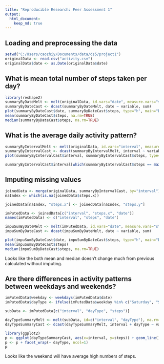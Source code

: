 ```yaml
---
title: "Reproducible Research: Peer Assessment 1"
output: 
  html_document:
    keep_md: true
---
```

## Loading and preprocessing the data

```r
setwd("C:/Users/caozhiy/Documents/data/ds5/project1")
originalData <- read.csv("activity.csv")
originalData$date <- as.Date(originalData$date)
```
## What is mean total number of steps taken per day?
```r
library(reshape2)
summaryByDateMelt <- melt(originalData, id.vars="date", measure.vars="steps", na.rm=FALSE)
summaryByDateCast <- dcast(summaryByDateMelt, date ~ variable, sum)
plot(summaryByDateCast$date, summaryByDateCast$steps, type="h", main="Daily Steps", xlab="Date", ylab="Steps per Day", col="red", lwd=8)
mean(summaryByDateCast$steps, na.rm=TRUE)
median(summaryByDateCast$steps, na.rm=TRUE)
```


## What is the average daily activity pattern?
```r
summaryByIntervalMelt <- melt(originalData, id.vars="interval", measure.vars="steps", na.rm=TRUE)
summaryByIntervalCast <- dcast(summaryByIntervalMelt, interval ~ variable, mean)
plot(summaryByIntervalCast$interval, summaryByIntervalCast$steps, type="l", main="Average Steps in each Interval", xlab="Interval", ylab="Steps", col="blue", lwd=2)

summaryByIntervalCast$interval[which(summaryByIntervalCast$steps == max(summaryByIntervalCast$steps))]
```

## Imputing missing values
```r
joinedData <- merge(originalData, summaryByIntervalCast, by="interval")
naIndex <- which(is.na(joinedData$steps.x))

joinedData[naIndex, "steps.x"] <- joinedData[naIndex, "steps.y"]

imPutedData <- joinedData[c("interval", "steps.x", "date")]
names(imPutedData) <- c("interval", "steps", "date")

impuSumByDateMelt <- melt(imPutedData, id.vars="date", measure.vars="steps", na.rm=FALSE)
impuSumByDateCast <- dcast(impuSumByDateMelt, date ~ variable, sum)

plot(impuSumByDateCast$date, impuSumByDateCast$steps, type="h", main="Daily Steps with Imputed Data", xlab="Date", ylab="Steps", lwd=5)
mean(impuSumByDateCast$steps)
median(impuSumByDateCast$steps, na.rm=TRUE)
```
Looks like the both mean and median doesn't change much from previous calculated without imputing.

## Are there differences in activity patterns between weekdays and weekends?
```r
imPutedData$weekday <- weekdays(imPutedData$date)
imPutedData$dayType <- ifelse(imPutedData$weekday %in% c("Saturday", "Sunday"), "Weekend", "Weekday")

subData <- imPutedData[c("interval", "dayType", "steps")]

dayTypeSummaryMelt <- melt(subData, id=c("interval", "dayType"), na.rm=TRUE, measures.vars="steps")
dayTypeSummaryCast <- dcast(dayTypeSummaryMelt, interval + dayType ~ variable, mean)

library(ggplot2)
p <- ggplot(dayTypeSummaryCast, aes(x=interval, y=steps)) + geom_line() + ylab("Number of Steps")
p <- p + facet_wrap(~ dayType, ncol=1)
p
```


Looks like the weekend will have average high numbers of steps.
